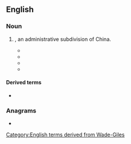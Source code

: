 ==English==

===Noun===
{{en-noun}}

# {{lb|en|archaic}} {{alt form|en|xian|nodot=a}}, an administrative subdivision of China.
#* {{quote-book
|en
|year=1871
|last=Smith
|first=Frederick Porter
|authorlink=Frederick Porter Smith
|title=Contributions Towards the Materia Medica & Natural History
|url=https://books.google.com/books?id=c09brH9LgNMC
|url2=https://archive.org/details/contributionsto00smitgoog
|OCLC=79943635
|page=176
|text=The fruit is largely eaten, the best coming from Yü-chau '''hien''' in Honan, and from Han-yang fu and T'ung-shan '''hien''' in Hupeh.
|brackets=on}}
#* {{quote-book
|en
|year=1962
|author=Tʻung-tsu Chʻü
|title=Local Government in China under the Ch'ing
|url=https://archive.org/details/localgovernmenti0000quto/
|location=[[Cambridge]], Mass.
|publisher={{w|Harvard University Press}}
|LCCN=62-11396
|OCLC=1024869932
|page=299
|pageurl=https://archive.org/details/localgovernmenti0000quto/page/299
|text=Tea certificates were issued by the magistrates of the following localities: Ch'ien-shan<!--潛山--> and sixteen other '''hsien''' in Anhui; Shan-hua and sixteen other '''hsien''' in Hunan. In Hupeh, certificates were issued by the magistrate of Chien-shih<!--建始--> to tea merchants. In Hsien-ning and six other chou and '''hsien''', tea planters also received certificates to sell tea (''Hu-pu tse-li'', 32:4-5).}}
#* {{quote-book
|en
|year=1981
|author=Yu Lu, You Lu, Chun-shu Chang, Joan Smythe
|title=South China in the Twelfth Century: A Translation of Lu Yu's Travel Diaries, July 3 - December 6, 1170
|url=https://books.google.com/books?id=ox0RAAAAYAAJ
|publisher={{w|Chinese University Press}}
|ISBN=9789622012219
|OCLC=941843828
|page=144
|passage=We moored at Kuan-tzu Mouth,⁶⁷ which is between the two cities of Sung-tzu and Chih-chiang (modern Chih-chiang '''Hsien''', Hupeh). Sung-tzu was a '''''hsien''''' under the Chin, and from there one enters the Shu River.⁶⁸ Chih-chiang was a '''''hsien''''' under the Tʻang, and anciently was the State of Lo.⁶⁹}}
#* {{quote-book
|en
|year=1987
|chapter=Chin-shih
|title={{w|Encyclopedia Britannica}}
|url=https://archive.org/details/encyclopdiabrita17chic/
|edition=15th
|volume=3
|ISBN=0-85229-443-3
|LCCN=85-82101
|OCLC=852039661
|page=220
|pageurl=https://archive.org/details/newencyclopaediav03ency/page/220/
|column=3
|text=Chin-shih is a market town in Li County ('''''hsien''''') in Ch'ang-te Prefecture (''ti-ch'ü'').}}

====Derived terms====
* {{l|en|P'i Hsien}}

===Anagrams===
* {{anagrams|en|a=ehins|Enshi|Heins|Hines|NIEHS|Shine|shine}}

[[Category:English terms derived from Wade-Giles]]